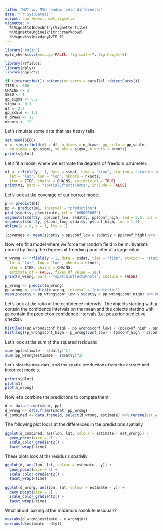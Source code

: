 ```yaml
---
title: "MVT vs. MVN random field differences"
date: "`r Sys.Date()`"
output: rmarkdown::html_vignette
vignette: >
  %\VignetteIndexEntry{Vignette Title}
  %\VignetteEngine{knitr::rmarkdown}
  %\VignetteEncoding{UTF-8}
---
```


```r
library("knitr")
opts_chunk$set(message=FALSE, fig.width=7, fig.height=5)
```
  
```r
library(rrfields)
library(dplyr)
library(ggplot2)
```

```r
if (interactive()) options(mc.cores = parallel::detectCores())
ITER <- 600
CHAINS <- 2
SEED <- 1
gp_sigma <- 0.2
sigma <- 0.1
df <- 2.5
gp_scale <- 1.2
n_draws <- 12
nknots <- 12
```

Let's simulate some data that has heavy tails. 

```r
set.seed(SEED)
s <- sim_rrfield(df = df, n_draws = n_draws, gp_scale = gp_scale,
  gp_sigma = gp_sigma, sd_obs = sigma, n_knots = nknots)
print(s$plot)
```

Let's fit a model where we estimate the degrees of freedom parameter. 

```r
m1 <- rrfield(y ~ 1, data = s$dat, time = "time", station = "station_id",
  lat = "lat", lon = "lon", nknots = nknots,
  iter = ITER, chains = CHAINS, estimate_df = TRUE)
print(m1, pars = "spatialEffectsKnots", include = FALSE)
```

Let's look at the coverage of our correct model. 

```r
p <- predict(m1)
pp <- predict(m1, interval = "prediction")
plot(s$dat$y, p$estimate, col = "#00000060")
segments(s$dat$y, pp$conf_low, s$dat$y, pp$conf_high, lwd = 0.5, col = "#00000090")
segments(s$dat$y, p$conf_low, s$dat$y, p$conf_high, lwd = 1.5)
abline(a = 0, b = 1, lty = 2)

(coverage <- mean(s$dat$y > pp$conf_low & s$dat$y < pp$conf_high) %>% round(2))
```

Now let's fit a model where we force the random field to be multivariate normal by fixing the degrees of freedom parameter at a large value. 

```r
m_wrong <- rrfield(y ~ 1, data = s$dat, time = "time", station = "station_id",
  lat = "lat", lon = "lon", nknots = nknots,
  iter = ITER, chains = CHAINS,
  estimate_df = FALSE, fixed_df_value = 1e6)
print(m_wrong, pars = "spatialEffectsKnots", include = FALSE)
```

```r
p_wrong <- predict(m_wrong)
pp_wrong <- predict(m_wrong, interval = "prediction")
mean(s$dat$y > pp_wrong$conf_low & s$dat$y < pp_wrong$conf_high) %>% round(2)
```

Let's look at the ratio of the confidence intervals. The objects starting with `p` contain the confidence intervals on the mean and the objects starting with `pp` contain the prediction confidence intervals (i.e. posterior predictive checks).

```r
hist(log((pp_wrong$conf_high - pp_wrong$conf_low) / (pp$conf_high - pp$conf_low)))
hist(log((p_wrong$conf_high - p_wrong$conf_low) / (p$conf_high - p$conf_low)))
```

Let's look at the sum of the squared residuals:

```r
sum((pp$estimate - s$dat$y)^2)
sum((pp_wrong$estimate - s$dat$y)^2)
```

Let's plot the true data, and the spatial productions from the correct and incorrect models.

```r
print(s$plot)
plot(m1)
plot(m_wrong)
```

Now let's combine the predictions to compare them:

```r
d <- data.frame(s$dat, pp)
d_wrong <- data.frame(s$dat, pp_wrong)
d_combined <- data.frame(d, select(d_wrong, estimate) %>% rename(est_wrong = estimate))
```

The following plot looks at the differences in the predictions spatially 

```r
ggplot(d_combined, aes(lon, lat, colour = estimate - est_wrong)) +
  geom_point(size = 2) +
  scale_color_gradient2() +
  facet_wrap(~time)
```

These plots look at the residuals spatially 

```r
ggplot(d, aes(lon, lat, colour = estimate - y)) +
  geom_point(size = 2) +
  scale_color_gradient2() +
  facet_wrap(~time)

ggplot(d_wrong, aes(lon, lat, colour = estimate - y)) +
  geom_point(size = 2) +
  scale_color_gradient2() +
  facet_wrap(~time)
```

What about looking at the maximum absolute residuals?

```r
max(abs(d_wrong$estimate - d_wrong$y))
max(abs(d$estimate - d$y))
```
